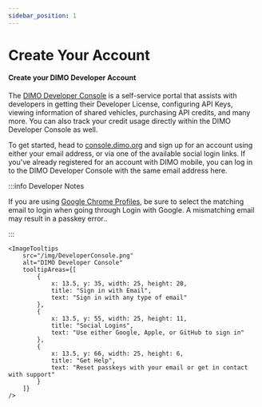 ```yaml
---
sidebar_position: 1
---
```




# Create Your Account

#### Create your DIMO Developer Account

The [DIMO Developer Console](https://console.dimo.org) is a self-service portal that assists with developers
in getting their Developer License, configuring API Keys, viewing information of
shared vehicles, purchasing API credits, and many more. You can also track your credit
usage directly within the DIMO Developer Console as well.

To get started, head to <span className="special-links"> [console.dimo.org](https://console.dimo.org)</span>
and sign up for an account using either your email address, or via one of the
available social login links. If you've already registered for an account with
DIMO mobile, you can log in to the DIMO Developer Console with the same email
address here.

:::info Developer Notes

If you are using
[Google Chrome Profiles](https://support.google.com/chrome/answer/2364824?hl=en&co=GENIE.Platform%3DDesktop),
be sure to select the matching email to login when going through Login with
Google. A mismatching email may result in a passkey error..

:::


	<ImageTooltips
		src="/img/DeveloperConsole.png"
		alt="DIMO Developer Console"
		tooltipAreas={[
			{
				x: 13.5, y: 35, width: 25, height: 20,
				title: "Sign in with Email",
				text: "Sign in with any type of email"
			},
			{
				x: 13.5, y: 55, width: 25, height: 11,
				title: "Social Logins",
				text: "Use either Google, Apple, or GitHub to sign in"
			},
			{
				x: 13.5, y: 66, width: 25, height: 6,
				title: "Get Help",
				text: "Reset passkeys with your email or get in contact with support"
			}
		]}
	/>

